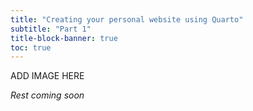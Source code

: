```yaml
---
title: "Creating your personal website using Quarto"
subtitle: "Part 1"
title-block-banner: true
toc: true
---
```


::: {.center-text}
ADD IMAGE HERE
:::

*Rest coming soon*